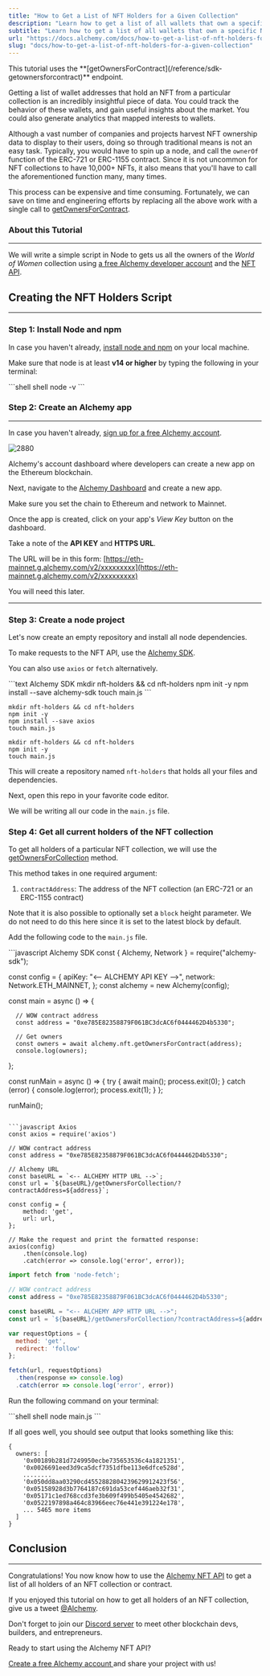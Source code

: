 ```yaml
---
title: "How to Get a List of NFT Holders for a Given Collection"
description: "Learn how to get a list of all wallets that own a specific NFT collection."
subtitle: "Learn how to get a list of all wallets that own a specific NFT collection."
url: "https://docs.alchemy.com/docs/how-to-get-a-list-of-nft-holders-for-a-given-collection"
slug: "docs/how-to-get-a-list-of-nft-holders-for-a-given-collection"
---
```


<Info>
  This tutorial uses the **[getOwnersForContract](/reference/sdk-getownersforcontract)** endpoint.
</Info>

Getting a list of wallet addresses that hold an NFT from a particular collection is an incredibly insightful piece of data. You could track the behavior of these wallets, and gain useful insights about the market. You could also generate analytics that mapped interests to wallets.

Although a vast number of companies and projects harvest NFT ownership data to display to their users, doing so through traditional means is not an easy task. Typically, you would have to spin up a node, and call the `ownerOf` function of the ERC-721 or ERC-1155 contract. Since it is not uncommon for NFT collections to have 10,000+ NFTs, it also means that you'll have to call the aforementioned function many, many times.

This process can be expensive and time consuming. Fortunately, we can save on time and engineering efforts by replacing all the above work with a single call to [getOwnersForContract](/reference/sdk-getownersforcontract).

### About this Tutorial

***

We will write a simple script in Node to gets us all the owners of the *World of Women* collection using [a free Alchemy developer account](https://alchemy.com/?a=89adfa3b06) and the [NFT API](/reference/nft-api-quickstart).

## Creating the NFT Holders Script

***

### Step 1: Install Node and npm

In case you haven't already, [install node and npm](https://nodejs.org/en/download/) on your local machine.

Make sure that node is at least **v14 or higher** by typing the following in your terminal:

<CodeGroup>
  ```shell shell
  node -v
  ```
</CodeGroup>

### Step 2: Create an Alchemy app

***

In case you haven't already, [sign up for a free Alchemy account](https://alchemy.com/?a=89adfa3b06).

![2880](0ef4b4e-Screenshot_2022-10-30_at_9.20.50_PM.png "Screenshot 2022-10-30 at 9.20.50 PM.png")

Alchemy's account dashboard where developers can create a new app on the Ethereum blockchain.

Next, navigate to the [Alchemy Dashboard](https://dashboard.alchemy.com/signup/?a=89adfa3b06) and create a new app.

Make sure you set the chain to Ethereum and network to Mainnet.

Once the app is created, click on your app's *View Key* button on the dashboard.

Take a note of the **API KEY** and **HTTPS URL**.

The URL will be in this form: [https://eth-mainnet.g.alchemy.com/v2/xxxxxxxxx](https://eth-mainnet.g.alchemy.com/v2/xxxxxxxxx)

You will need this later.

***

### Step 3: Create a node project

Let's now create an empty repository and install all node dependencies.

To make requests to the NFT API, use the [Alchemy SDK](/reference/alchemy-sdk-quickstart).

You can also use `axios` or `fetch` alternatively.

<CodeGroup>
  ```text Alchemy SDK
  mkdir nft-holders && cd nft-holders
  npm init -y
  npm install --save alchemy-sdk
  touch main.js
  ```

  ```text Axios
  mkdir nft-holders && cd nft-holders
  npm init -y
  npm install --save axios
  touch main.js
  ```

  ```text Fetch
  mkdir nft-holders && cd nft-holders
  npm init -y
  touch main.js
  ```
</CodeGroup>

This will create a repository named `nft-holders` that holds all your files and dependencies.

Next, open this repo in your favorite code editor.

We will be writing all our code in the `main.js` file.

### Step 4: Get all current holders of the NFT collection

To get all holders of a particular NFT collection, we will use the [getOwnersForCollection](/reference/getownersforcollection) method.

This method takes in one required argument:

1. `contractAddress`: The address of the NFT collection (an ERC-721 or an ERC-1155 contract)

Note that it is also possible to optionally set a `block` height parameter. We do not need to do this here since it is set to the latest block by default.

Add the following code to the `main.js` file.

<CodeGroup>
  ```javascript Alchemy SDK
  const { Alchemy, Network } = require("alchemy-sdk");

  const config = {
      apiKey: "<-- ALCHEMY API KEY -->",
      network: Network.ETH_MAINNET,
  };
  const alchemy = new Alchemy(config);

  const main = async () => {

      // WOW contract address
      const address = "0xe785E82358879F061BC3dcAC6f0444462D4b5330";

      // Get owners 
      const owners = await alchemy.nft.getOwnersForContract(address);
      console.log(owners);
  };

  const runMain = async () => {
      try {
          await main();
          process.exit(0);
      } catch (error) {
          console.log(error);
          process.exit(1);
      }
  };

  runMain();
  ```

  ```javascript Axios
  const axios = require('axios')

  // WOW contract address
  const address = "0xe785E82358879F061BC3dcAC6f0444462D4b5330";

  // Alchemy URL
  const baseURL = `<-- ALCHEMY HTTP URL -->`;
  const url = `${baseURL}/getOwnersForCollection/?contractAddress=${address}`;

  const config = {
      method: 'get',
      url: url,
  };

  // Make the request and print the formatted response:
  axios(config)
      .then(console.log)
      .catch(error => console.log('error', error));
  ```

  ```javascript Fetch
  import fetch from 'node-fetch';

  // WOW contract address
  const address = "0xe785E82358879F061BC3dcAC6f0444462D4b5330";

  const baseURL = "<-- ALCHEMY APP HTTP URL -->";
  const url = `${baseURL}/getOwnersForCollection/?contractAddress=${address}`;

  var requestOptions = {
    method: 'get',
    redirect: 'follow'
  };

  fetch(url, requestOptions)
    .then(response => console.log)
    .catch(error => console.log('error', error))
  ```
</CodeGroup>

Run the following command on your terminal:

<CodeGroup>
  ```shell shell
  node main.js
  ```
</CodeGroup>

If all goes well, you should see output that looks something like this:

```shell
{
  owners: [
    '0x00189b281d7249950ecbe735653536c4a1821351',
    '0x0026691eed3d9ca5dcf7351dfbe113e6dfce528d',
    ........
    '0x050dd8aa03290cd4552882804239629912423f56',
    '0x05158928d3b7764187c691da53cef446aeb32f31',
    '0x05171c1ed768ccd3fe3b609f499b5405e4542682',
    '0x0522197898a464c83966eec76e441e391224e178',
    ... 5465 more items
  ]
}
```

## Conclusion

***

Congratulations! You now know how to use the [Alchemy NFT API](/reference/nft-api) to get a list of all holders of an NFT collection or contract.

If you enjoyed this tutorial on how to get all holders of an NFT collection, give us a tweet [@Alchemy](https://twitter.com/Alchemy).

Don't forget to join our [Discord server](https://www.alchemy.com/discord) to meet other blockchain devs, builders, and entrepreneurs.

Ready to start using the Alchemy NFT API?

[Create a free Alchemy account ](https://alchemy.com/?a=89adfa3b06)and share your project with us!
